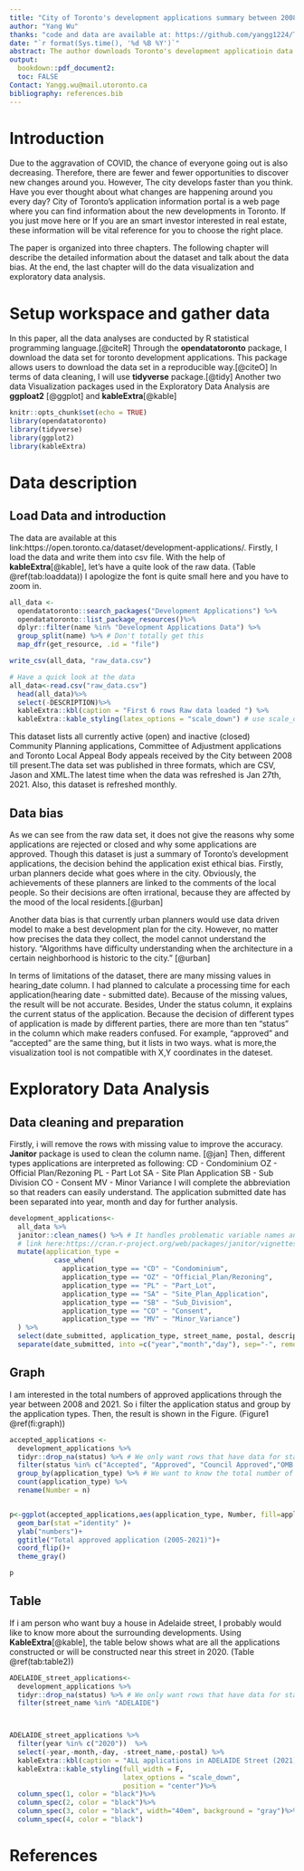 ```yaml
---
title: "City of Toronto's development applications summary between 2008 and 2021"
author: "Yang Wu"
thanks: "code and data are available at: https://github.com/yangg1224/Toronto-development-applications.git/."
date: "`r format(Sys.time(), '%d %B %Y')`"
abstract: The author downloads Toronto's development applicatioin data set from Open Data Toronto website and summarize all the approved and in progress applications between 2008 and 2021.For governments, these data provides a overview for them to consider the next step urban planning. For individuals, these data make them aware what infrastructure and new projects are around.
output:
  bookdown::pdf_document2:
  toc: FALSE
Contact: Yangg.wu@mail.utoronto.ca
bibliography: references.bib
---
```

# Introduction 

Due to the aggravation of COVID, the chance of everyone going out is also decreasing. Therefore, there are fewer and fewer opportunities to discover new changes around you. However, The city develops faster than you think. Have you ever thought about what changes are happening around you every day? City of Toronto's application information portal is a web page where you can find information about the new developments in Toronto. If you just move here or If you are an smart investor interested in real estate, these information will be vital reference for you to choose the right place. 

The paper is organized into three chapters. The following chapter will describe the detailed information about the dataset and talk about the data bias. At the end, the last chapter will do the data visualization and exploratory data analysis. 


# Setup workspace and gather data
In this paper, all the data analyses are conducted by R statistical programming language.[@citeR] Through the **opendatatoronto** package, I download the data set for toronto development applications. This package allows users to download the data set in a reproducible way.[@citeO] In terms of data cleaning, I will use **tidyverse** package.[@tidy] Another two data Visualization packages used in the Exploratory Data Analysis are **ggploat2** [@ggplot] and **kableExtra**[@kable]
```r
knitr::opts_chunk$set(echo = TRUE)
library(opendatatoronto)
library(tidyverse)
library(ggplot2)
library(kableExtra)
```
# Data description

## Load Data and introduction
The data are available at this link:https://open.toronto.ca/dataset/development-applications/.
Firstly, I load the data and write them into csv file. With the help of **kableExtra**[@kable], let's have a quite look of the raw data. (Table \@ref(tab:loaddata)) I apologize the font is quite small here and you have to zoom in. 
```r
all_data <- 
  opendatatoronto::search_packages("Development Applications") %>% 
  opendatatoronto::list_package_resources()%>% 
  dplyr::filter(name %in% "Development Applications Data") %>% 
  group_split(name) %>% # Don't totally get this
  map_dfr(get_resource, .id = "file")

write_csv(all_data, "raw_data.csv")

# Have a quick look at the data
all_data<-read.csv("raw_data.csv")
  head(all_data)%>%
  select(-DESCRIPTION)%>%
  kableExtra::kbl(caption = "First 6 rows Raw data loaded ") %>%
  kableExtra::kable_styling(latex_options = "scale_down") # use scale_down option to make the font smaller and knit a completed table to PDF
```

This dataset lists all currently active (open) and inactive (closed) Community Planning applications, Committee of Adjustment applications and Toronto Local Appeal Body appeals received by the City between 2008 till present.The data set was published in three formats, which are CSV, Jason and XML.The latest time when the data was refreshed is Jan 27th, 2021. Also, this dataset is refreshed monthly.

## Data bias 
As we can see from the raw data set, it does not give the reasons why some applications are rejected or closed and why some applications are approved. Though this dataset is just a summary of Toronto's development applications, the decision behind the application exist ethical bias. Firstly, urban planners decide what goes where in the city. Obviously, the achievements of these planners are linked to the comments of the local people. So their decisions are often irrational, because they are affected by the mood of the local residents.[@urban]

Another data bias is that currently urban planners would use data driven model to make a best development plan for the city. However, no matter how precises the data they collect, the model cannot understand the history. "Algorithms have difficulty understanding when the architecture in a certain neighborhood is historic to the city." [@urban]

In terms of limitations of the dataset, there are many missing values in hearing_date column. I had planned to calculate a processing time for each application(hearing date - submitted date). Because of the missing values, the result will be not accurate. Besides, Under the status column, it explains the current status of the application. Because the decision of different types of application is made by different parties, there are more than ten "status" in the column which make readers confused. For example, "approved" and "accepted" are the same thing, but it lists in two ways. what is more,the  visualization tool is not compatible with X,Y coordinates in the dateset. 

# Exploratory Data Analysis

## Data cleaning and preparation 
Firstly, i will remove the rows with missing value to improve the accuracy. **Janitor** package is used to clean the column name. [@jan] Then, different types applications are interpreted as following:
 CD - Condominium
 OZ - Official Plan/Rezoning
 PL - Part Lot
 SA - Site Plan Application
 SB - Sub Division
 CO - Consent
 MV - Minor Variance
I will complete the abbreviation so that readers can easily understand. The application submitted date has been separated into year, month and day for further analysis. 
```r
development_applications<-
  all_data %>% 
  janitor::clean_names() %>% # It handles problematic variable names and Make the column names easier to type
  # link here:https://cran.r-project.org/web/packages/janitor/vignettes/janitor.html#clean-data.frame-names-with-clean_names
  mutate(application_type = 
           case_when(
             application_type == "CD" ~ "Condominium",
             application_type == "OZ" ~ "Official_Plan/Rezoning",
             application_type == "PL" ~ "Part_Lot",
             application_type == "SA" ~ "Site_Plan_Application",
             application_type == "SB" ~ "Sub_Division",
             application_type == "CO" ~ "Consent",
             application_type == "MV" ~ "Minor_Variance")
  ) %>%
  select(date_submitted, application_type, street_name, postal, description, status) %>%
  separate(date_submitted, into =c("year","month","day"), sep="-", remove = FALSE)


```
## Graph
I am interested in the total numbers of approved applications through the year between 2008 and 2021. So i filter the application status and group by the application types. 
Then, the result is shown in the Figure.  (Figure1 \@ref(fi:graph))
```r
accepted_applications <- 
  development_applications %>% 
  tidyr::drop_na(status) %>% # We only want rows that have data for status
  filter(status %in% c("Accepted", "Approved", "Council Approved","OMB Approved")) %>%# filter the applications only in accepted status
  group_by(application_type) %>% # We want to know the total number of applications by type
  count(application_type) %>%
  rename(Number = n) 


p<-ggplot(accepted_applications,aes(application_type, Number, fill=application_type))+
  geom_bar(stat ="identity" )+
  ylab("numbers")+
  ggtitle("Total approved application (2005-2021)")+
  coord_flip()+
  theme_gray()

p
```

## Table
If i am person who want buy a house in Adelaide street, I probably would like to know more about the surrounding developments. Using **KableExtra**[@kable], the table below shows what are all the applications constructed or will be constructed near this street in 2020. 
(Table \@ref(tab:table2))

```r
ADELAIDE_street_applications<-
  development_applications %>%
  tidyr::drop_na(status) %>% # We only want rows that have data for status
  filter(street_name %in% "ADELAIDE") 



ADELAIDE_street_applications %>% 
  filter(year %in% c("2020"))  %>%
  select(-year,-month,-day, -street_name,-postal) %>%
  kableExtra::kbl(caption = "ALL applications in ADELAIDE Street (2021)") %>%
  kableExtra::kable_styling(full_width = F,
                            latex_options = "scale_down",
                            position = "center")%>%
  column_spec(1, color = "black")%>%
  column_spec(2, color = "black")%>%
  column_spec(3, color = "black", width="40em", background = "gray")%>%
  column_spec(4, color = "black")

```


# References


